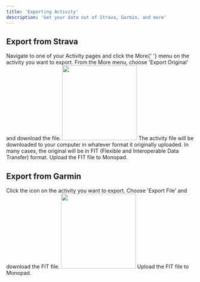 ```yaml
---
title: 'Exporting Activity'
description: 'Get your data out of Strava, Garmin, and more'
---
```


## Export from Strava

<Steps>
  <Step title='Select activity in Strava'>
    Navigate to one of your Activity pages and click the More{' '}
    <Icon icon='ellipsis' iconType='solid' /> menu on the activity you want to
    export.
  </Step>
  <Step title='Export file'>
    From the More <Icon icon='ellipsis' iconType='solid' /> menu, choose 'Export
    Original' and download the file.
    <Frame>
      <img
        height='200'
        className='block dark:hidden'
        src='/images/export-strava.png'
        style={{ borderRadius: '10px' }}
      />
    </Frame>
    The activity file will be downloaded to your computer in whatever format it
    originally uploaded. In many cases, the original will be in FIT (Flexible
    and Interoperable Data Transfer) format.
  </Step>
  <Step title='Upload'>Upload the FIT file to Monopad.</Step>
</Steps>

## Export from Garmin

<Steps>
  <Step title='Select activity in Strava'>
    Click the <Icon icon='gear' iconType='solid' /> icon on the activity you
    want to export.
  </Step>
  <Step title='Export file'>
    Choose 'Export File' and download the FIT file.
    <Frame>
      <img
        height='200'
        className='block dark:hidden'
        src='/images/export-garmin.png'
        style={{ borderRadius: '10px' }}
      />
    </Frame>
  </Step>
  <Step title='Upload'>Upload the FIT file to Monopad.</Step>
</Steps>
